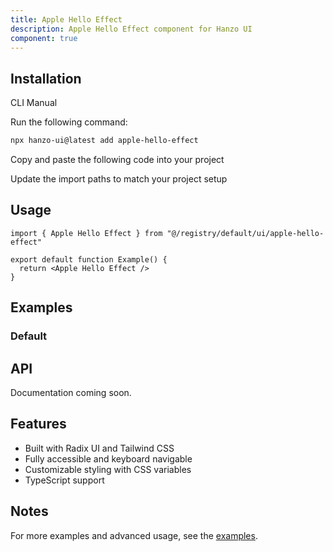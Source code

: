 ```yaml
---
title: Apple Hello Effect
description: Apple Hello Effect component for Hanzo UI
component: true
---
```


<ComponentPreview name="apple-hello-effect-demo" />

## Installation

<Tabs defaultValue="cli">

<TabsList>
  <TabsTrigger value="cli">CLI</TabsTrigger>
  <TabsTrigger value="manual">Manual</TabsTrigger>
</TabsList>

<TabsContent value="cli">

<Steps>

<Step>Run the following command:</Step>

```bash
npx hanzo-ui@latest add apple-hello-effect
```

</Steps>

</TabsContent>

<TabsContent value="manual">

<Steps>

<Step>Copy and paste the following code into your project</Step>

<ComponentSource name="apple-hello-effect" />

<Step>Update the import paths to match your project setup</Step>

</Steps>

</TabsContent>

</Tabs>

## Usage

```tsx
import { Apple Hello Effect } from "@/registry/default/ui/apple-hello-effect"

export default function Example() {
  return <Apple Hello Effect />
}
```

## Examples

### Default

<ComponentPreview name="apple-hello-effect-demo" />

## API

Documentation coming soon.

## Features

- Built with Radix UI and Tailwind CSS
- Fully accessible and keyboard navigable  
- Customizable styling with CSS variables
- TypeScript support

## Notes

For more examples and advanced usage, see the [examples](/examples).
